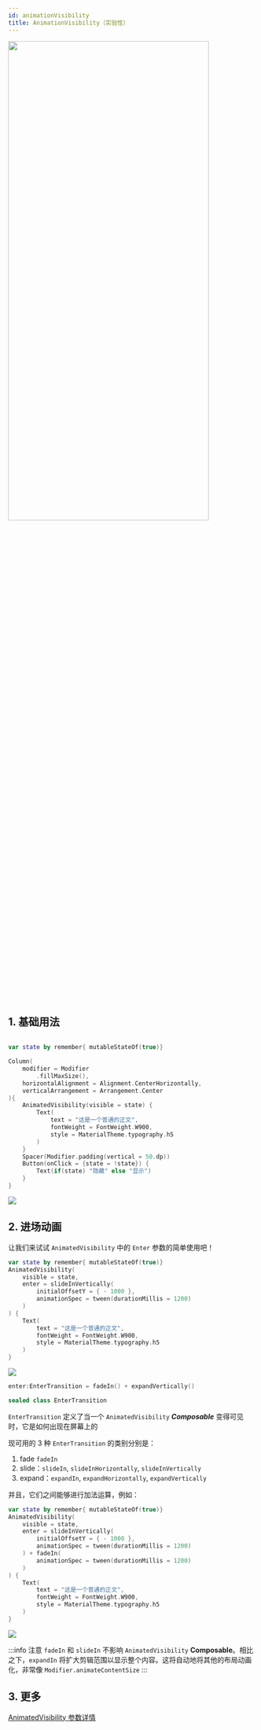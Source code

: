 ```yaml
---
id: animationVisibility
title: AnimationVisibility（实验性）
---
```



<img src = {demo} width = "90%" height = "50%" />

## 1. 基础用法

``` kotlin

var state by remember{ mutableStateOf(true)}

Column(
    modifier = Modifier
        .fillMaxSize(),
    horizontalAlignment = Alignment.CenterHorizontally,
    verticalArrangement = Arrangement.Center
){
    AnimatedVisibility(visible = state) {
        Text(
            text = "这是一个普通的正文",
            fontWeight = FontWeight.W900,
            style = MaterialTheme.typography.h5
        )
    }
    Spacer(Modifier.padding(vertical = 50.dp))
    Button(onClick = {state = !state}) {
        Text(if(state) "隐藏" else "显示")
    }
}

```

<img src = {demoGif} />


## 2. 进场动画

让我们来试试 `AnimatedVisibility` 中的 `Enter` 参数的简单使用吧！

``` kotlin
var state by remember{ mutableStateOf(true)}
AnimatedVisibility(
    visible = state,
    enter = slideInVertically(
        initialOffsetY = { - 1000 },
        animationSpec = tween(durationMillis = 1200)
    )
) {
    Text(
        text = "这是一个普通的正文",
        fontWeight = FontWeight.W900,
        style = MaterialTheme.typography.h5
    )
}
```

<img src = {demo2Gif} />

``` kotlin
enter:EnterTransition = fadeIn() + expandVertically()

sealed class EnterTransition
```

`EnterTransition` 定义了当一个 `AnimatedVisibility` ***Composable***  变得可见时，它是如何出现在屏幕上的

现可用的 3 种 `EnterTransition` 的类别分别是：

1. fade `fadeIn`
2. slide：`slideIn`, `slideInHorizontally`, `slideInVertically`
3. expand：`expandIn`, `expandHorizontally`, `expandVertically`

并且，它们之间能够进行加法运算，例如：

``` kotlin
var state by remember{ mutableStateOf(true)}
AnimatedVisibility(
    visible = state,
    enter = slideInVertically(
        initialOffsetY = { - 1000 },
        animationSpec = tween(durationMillis = 1200)
    ) + fadeIn(
        animationSpec = tween(durationMillis = 1200)
    )
) {
    Text(
        text = "这是一个普通的正文",
        fontWeight = FontWeight.W900,
        style = MaterialTheme.typography.h5
    )
}
```

<img src = {demo3Gif} />

:::info 注意
`fadeIn` 和 `slideIn` 不影响 `AnimatedVisibility` **Composable**。相比之下，`expandIn` 将扩大剪辑范围以显示整个内容。这将自动地将其他的布局动画化，非常像 `Modifier.animateContentSize`
:::

## 3. 更多

[AnimatedVisibility 参数详情](https://developer.android.com/reference/kotlin/androidx/compose/animation/package-summary#AnimatedVisibility(kotlin.Boolean,androidx.compose.ui.Modifier,androidx.compose.animation.EnterTransition,androidx.compose.animation.ExitTransition,kotlin.Boolean,kotlin.Function0))